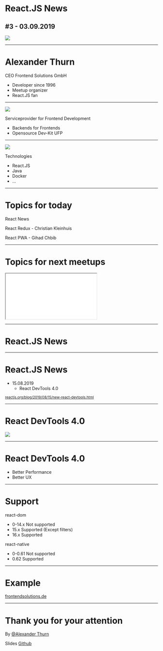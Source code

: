 

<Head>
	<title>React.JS News</title>
</Head>

# React.JS News


## #3&nbsp;-&nbsp;03.09.2019

<img className="meetup-title-logo" src="meetup-logo.png"/>

<Footer></Footer>

---

# Alexander Thurn

CEO Frontend Solutions GmbH
* Developer since 1996
* Meetup organizer
* React.JS fan

<Footer></Footer>

---
<img src="frontend-solutions-logo.svg"/>

Serviceprovider for Frontend Development
  * Backends for Frontends
  * Opensource Dev-Kit UFP

<Footer></Footer>

---

<img src="frontend-solutions-logo.svg"/>

Technologies
  * React.JS
  * Java
  * Docker
  * ...

<Footer></Footer>

---
# Topics for today

React News

React Redux - Christian Kleinhuis

React PWA - Gihad Chbib

<Footer></Footer>

---

# Topics for next meetups

<iframe style={{width:"100%", height: "100%", minHeight: "500px"}} src="//docs.google.com/spreadsheets/d/1X9JjPyYrt_v1z41boskj0vlh7KOBUmtG7phJJcyv21A/edit#gid=0&range=A24"></iframe>
<Footer></Footer>

---

# React.JS News

<Footer></Footer>

---

# React.JS News

* 15.08.2019
    * React DevTools 4.0

<small><a href="https://reactjs.org/blog/2019/08/15/new-react-devtools.html">reactjs.org/blog/2019/08/15/new-react-devtools.html</a></small>

---
# React DevTools 4.0

<img src="https://reactjs.org/static/devtools-v4-screenshot-9552e88d7605ef4e547af89096a9225d-b9896.png" />

---

# React DevTools 4.0

* Better Performance
* Better UX

---

# Support

react-dom

* 0-14.x Not supported
* 15.x Supported (Except filters)
* 16.x Supported

react-native

* 0-0.61 Not supported
* 0.62 Supported

---

# Example

<a href="https://frontendsolutions.de">frontendsolutions.de</a>



---

<Footer></Footer>


# Thank you for your attention

By [@Alexander Thurn](https://froso.de)

Slides [Github](https://github.com/FrontendSolutionsGmbH/react-js-native-meetup-bonn)

<Footer></Footer>
